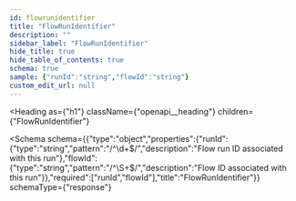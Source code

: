 ```yaml
---
id: flowrunidentifier
title: "FlowRunIdentifier"
description: ""
sidebar_label: "FlowRunIdentifier"
hide_title: true
hide_table_of_contents: true
schema: true
sample: {"runId":"string","flowId":"string"}
custom_edit_url: null
---
```



<Heading
  as={"h1"}
  className={"openapi__heading"}
  children={"FlowRunIdentifier"}
>
</Heading>





<Schema
  schema={{"type":"object","properties":{"runId":{"type":"string","pattern":"/^\\d+$/","description":"Flow run ID associated with this run"},"flowId":{"type":"string","pattern":"/^\\S+$/","description":"Flow ID associated with this run"}},"required":["runId","flowId"],"title":"FlowRunIdentifier"}}
  schemaType={"response"}
>
  
</Schema>
            